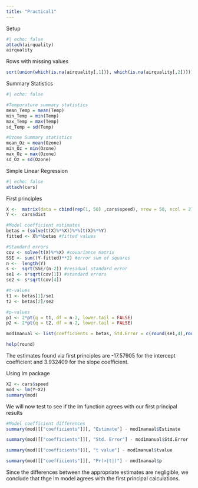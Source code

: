 ```yaml
---
title: "Practical1"
---
```


Setup

```r
#| echo: false
attach(airquality)
airquality
```

Rows with missing values

```r
sort(union(which(is.na(airquality[,1])), which(is.na(airquality[,2]))))
```

Summary Statistics

```r
#| echo: false

#Tempurature summary statistics 
mean_Temp = mean(Temp)
min_Temp = min(Temp)
max_Temp = max(Temp)
sd_Temp = sd(Temp)

#Ozone Summary statistics
mean_Oz = mean(Ozone)
min_Oz = min(Ozone)
max_Oz = max(Ozone)
sd_Oz = sd(Ozone)
```

Simple Linear Regression

```r
#| echo: false
attach(cars)
```

First principles

```r
X <-  matrix(data = cbind(rep(1, 50) ,cars$speed), nrow = 50, ncol = 2)
Y <-  cars$dist

#Model coefficient estimates
betas = (solve(t(X)%*%X))%*%(t(X)%*%Y)
fitted <- X%*%betas #fitted values

#Standard errors
cov <- solve(t(X)%*%X) #covariance matrix
SSE <- sum((Y-fitted)**2) #error sum of squares
n <-  length(Y)
s <-  sqrt(SSE/(n-2)) #residual standard error
se1 <- s*sqrt(cov[1]) #standard errors
se2 <- s*sqrt(cov[4])

#t-values
t1 <- betas[1]/se1
t2 <- betas[2]/se2

#p-values
p1 <- 2*pt(q = t1, df = n-2, lower.tail = FALSE)
p2 <- 2*pt(q = t2, df = n-2, lower.tail = FALSE)

mod1manual <- list(coefficients = betas, Std.Error = c(round(se1,4),round(se2,4)), tvalue = c(round(t1,4),round(t2,4)), p = c(round(p1,4),round(p2,4)))

help(round)

```

The estimates found via first principles are -17.57905 for the intercept coefficient and 3.932409 for the slope coefficient.

Using lm package

```r
X2 <- cars$speed
mod <- lm(Y~X2)
summary(mod)
```

We will now test to see if the lm function agrees with our first principal results

```r

#Model coefficient differences
summary(mod)[["coefficients"]][, "Estimate"] - mod1manual$Estimate

summary(mod)[["coefficients"]][, "Std. Error"] - mod1manual$Std.Error

summary(mod)[["coefficients"]][, "t value"] - mod1manual$tvalue

summary(mod)[["coefficients"]][, "Pr(>|t|)"] - mod1manual$p


```

Since the differences between the appropriate estimates are negligible, we conclude that thge lm model agrees with the first principal calculations.
